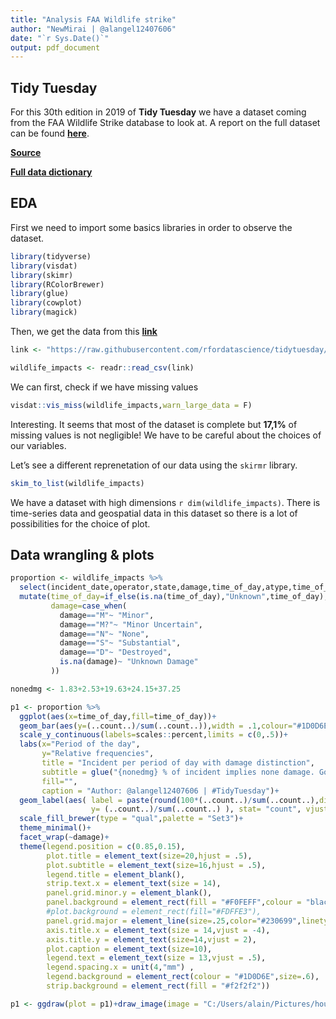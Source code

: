 ```yaml
---
title: "Analysis FAA Wildlife strike"
author: "NewMirai | @alangel12407606"
date: "`r Sys.Date()`"
output: pdf_document
---
```



## Tidy Tuesday

For this 30th edition in 2019 of **Tidy Tuesday** we have a dataset coming from the FAA Wildlife Strike database to look at.
A report on the full dataset can be found [**here**](https://www.faa.gov/airports/airport_safety/wildlife/media/Wildlife-Strike-Report-1990-2017.pdf). 

[**Source**](https://wildlife.faa.gov/)

[**Full data dictionary**](https://wildlife.faa.gov/downloads/fieldlist.xls)


## EDA

First we need to import some basics libraries in order to observe the dataset.

```r
library(tidyverse)
library(visdat)
library(skimr)
library(RColorBrewer)
library(glue)
library(cowplot)
library(magick)
```

Then, we get the data from this [**link**](https://raw.githubusercontent.com/rfordatascience/tidytuesday/master/data/2019/2019-07-23/wildlife_impacts.csv)

```r
link <- "https://raw.githubusercontent.com/rfordatascience/tidytuesday/master/data/2019/2019-07-23/wildlife_impacts.csv"
```


```r
wildlife_impacts <- readr::read_csv(link)
```

We can first, check if we have missing values

```r
visdat::vis_miss(wildlife_impacts,warn_large_data = F)
```

Interesting. It seems that most of the dataset is complete but **17,1%** of missing values is not negligible! We have to be careful about the choices of our variables. 

Let's see a different reprenetation of our data using the `skirmr` library.

```r
skim_to_list(wildlife_impacts)


```


We have a dataset with high dimensions `r dim(wildlife_impacts)`. There is time-series data and geospatial data in this dataset so there is a lot of possibilities for the choice of plot.

## Data wrangling & plots

```r
proportion <- wildlife_impacts %>% 
  select(incident_date,operator,state,damage,time_of_day,atype,time_of_day,phase_of_flt,species,speed) %>% 
  mutate(time_of_day=if_else(is.na(time_of_day),"Unknown",time_of_day),
         damage=case_when(
           damage=="M"~ "Minor",
           damage=="M?"~ "Minor Uncertain",
           damage=="N"~ "None",
           damage=="S"~ "Substantial",
           damage=="D"~ "Destroyed",
           is.na(damage)~ "Unknown Damage"
         ))

nonedmg <- 1.83+2.53+19.63+24.15+37.25

p1 <- proportion %>% 
  ggplot(aes(x=time_of_day,fill=time_of_day))+
  geom_bar(aes(y=(..count..)/sum(..count..)),width = .1,colour="#1D0D6E")+
  scale_y_continuous(labels=scales::percent,limits = c(0,.5))+
  labs(x="Period of the day",
       y="Relative frequencies",
       title = "Incident per period of day with damage distinction",
       subtitle = glue("{nonedmg} % of incident implies none damage. Good News!!! Also, 37,25 % of incident happens during the day and implied none damage!\n\n"),
       fill="",
       caption = "Author: @alangel12407606 | #TidyTuesday")+
  geom_label(aes( label = paste(round(100*(..count..)/sum(..count..),digits = 2),"%"),
                  y= (..count..)/sum(..count..) ), stat= "count", vjust =-1.5,size=4,show.legend = F)+
  scale_fill_brewer(type = "qual",palette = "Set3")+
  theme_minimal()+
  facet_wrap(~damage)+
  theme(legend.position = c(0.85,0.15),
        plot.title = element_text(size=20,hjust = .5),
        plot.subtitle = element_text(size=16,hjust = .5),
        legend.title = element_blank(),
        strip.text.x = element_text(size = 14),
        panel.grid.minor.y = element_blank(),
        panel.background = element_rect(fill = "#F0FEFF",colour = "black"),
        #plot.background = element_rect(fill="#FDFFE3"),
        panel.grid.major = element_line(size=.25,color="#230699",linetype = "dotted"),
        axis.title.x = element_text(size = 14,vjust = -4),
        axis.title.y = element_text(size=14,vjust = 2),
        plot.caption = element_text(size=10),
        legend.text = element_text(size = 13,vjust = .5),
        legend.spacing.x = unit(4,"mm") ,
        legend.background = element_rect(colour = "#1D0D6E",size=.6),
        strip.background = element_rect(fill = "#f2f2f2"))

p1 <- ggdraw(plot = p1)+draw_image(image = "C:/Users/alain/Pictures/hourglass.png",scale = .07,y = -0.19,x=0.35)
```








